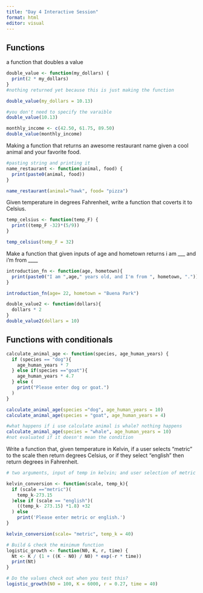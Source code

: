```yaml
---
title: "Day 4 Interactive Session"
format: html
editor: visual
---
```


## Functions

a function that doubles a value

```r
double_value <- function(my_dollars) {
  print(2 * my_dollars)
}
#nothing returned yet because this is just making the function
```

```r
double_value(my_dollars = 10.13)
```

```r
#you don't need to specify the varaible
double_value(10.13)
```

```r
monthly_income <- c(42.50, 61.75, 89.50)
double_value(monthly_income)
```

Making a function that returns an awesome restaurant name given a cool animal and your favorite food.

```r
#pasting string and printing it
name_restaurant <- function(animal, food) {
  print(paste0(animal, food))
}

name_restaurant(animal="hawk", food= "pizza")
```

Given temperature in degrees Fahrenheit, write a function that coverts it to Celsius.

```r
temp_celsius <- function(temp_F) {
  print((temp_F -32)*(5/9))
}

temp_celsius(temp_F = 32)
```

Make a function that given inputs of age and hometown returns i am \_\_\_ and i'm from \_\_\_\_

```r
introduction_fn <- function(age, hometown){
  print(paste0("I am ",age," years old, and I'm from ", hometown, "."))
}

introduction_fn(age= 22, hometown = "Buena Park")
```

```r
double_value2 <- function(dollars){
  dollars * 2
}
double_value2(dollars = 10)
```

## Functions with conditionals

```r
calculate_animal_age <- function(species, age_human_years) {
  if (species == "dog"){
    age_human_years * 7
  } else if(species =="goat"){
    age_human_years * 4.7
  } else (
    print("Please enter dog or goat.")
  )
}

calculate_animal_age(species ="dog", age_human_years = 10)
calculate_animal_age(species = "goat", age_human_years = 4)

#what happens if i use calculate animal is whale? nothing happens
calculate_animal_age(species = "whale", age_human_years = 10)
#not evaluated if it doesn't mean the condition 
```

Write a function that, given temperature in Kelvin, if a user selects "metric" to the scale then return degrees Celsius, or if they select "english" then return degrees in Fahrenheit.

```r
# two arguments, input of temp in kelvin; and user selection of metric or english

kelvin_conversion <- function(scale, temp_k){
  if (scale =="metric")(
    temp_k-273.15
  )else if (scale == "english")(
    ((temp_k- 273.15) *1.8) +32
  ) else
    print('Please enter metric or english.')
}

kelvin_conversion(scale= "metric", temp_k = 40)
```

```r
# Build & check the minimum function
logistic_growth <- function(N0, K, r, time) {
  Nt <- K / (1 + ((K - N0) / N0) * exp(-r * time))
  print(Nt)
}

# Do the values check out when you test this? 
logistic_growth(N0 = 100, K = 6000, r = 0.27, time = 40)
```

```r

```
